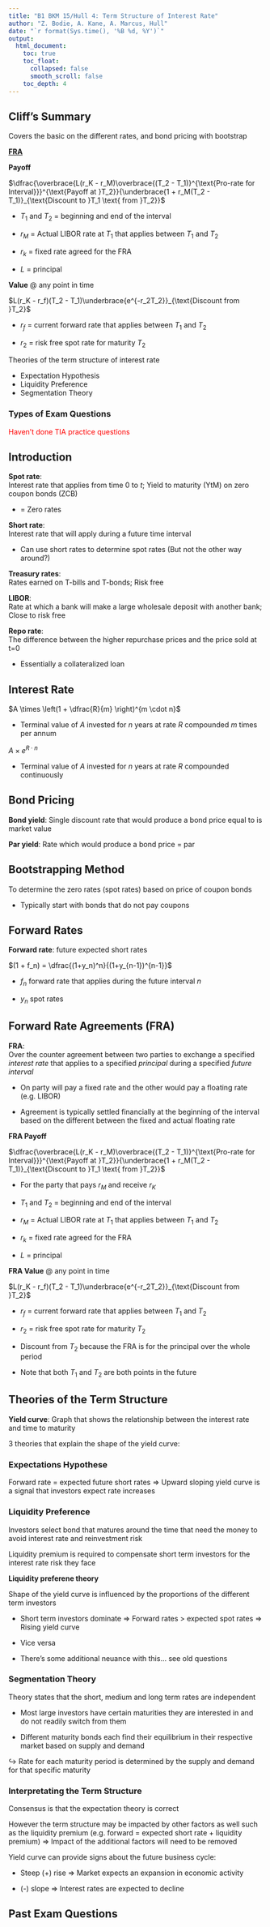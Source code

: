 ```yaml
---
title: "B1 BKM 15/Hull 4: Term Structure of Interest Rate"
author: "Z. Bodie, A. Kane, A. Marcus, Hull"
date: "`r format(Sys.time(), '%B %d, %Y')`"
output: 
  html_document:
    toc: true
    toc_float:
      collapsed: false
      smooth_scroll: false
    toc_depth: 4
---
```


## Cliff's Summary

Covers the basic on the different rates, and bond pricing with bootstrap

[**FRA**](#FRA)

**Payoff**

$\dfrac{\overbrace{L(r_K - r_M)\overbrace{(T_2 - T_1)}^{\text{Pro-rate for Interval}}}^{\text{Payoff at }T_2}}{\underbrace{1 + r_M(T_2 - T_1)}_{\text{Discount to }T_1 \text{ from }T_2}}$

* $T_1$ and $T_2$ = beginning and end of the interval

* $r_M$ = Actual LIBOR rate at $T_1$ that applies between $T_1$ and $T_2$

* $r_k$ = fixed rate agreed for the FRA

* $L$ = principal

**Value** @ any point in time

$L(r_K - r_f)(T_2 - T_1)\underbrace{e^{-r_2T_2}}_{\text{Discount from }T_2}$

* $r_f$ = current forward rate that applies between $T_1$ and $T_2$

* $r_2$ = risk free spot rate for maturity $T_2$

Theories of the term structure of interest rate

* Expectation Hypothesis
* Liquidity Preference
* Segmentation Theory

### Types of Exam Questions

<span style="color:red">Haven't done TIA practice questions</span>

## Introduction

**Spot rate**:  
Interest rate that applies from time 0 to $t$; Yield to maturity (YtM) on zero coupon bonds (ZCB)

* = Zero rates

**Short rate**:  
Interest rate that will apply during a future time interval

* Can use short rates to determine spot rates (But not the other way around?)

**Treasury rates**:  
Rates earned on T-bills and T-bonds; Risk free

**LIBOR**:  
Rate at which a bank will make a large wholesale deposit with another bank; Close to risk free

**Repo rate**:  
The difference between the higher repurchase prices and the price sold at t=0

* Essentially a collateralized loan

## Interest Rate

$A \times \left(1 + \dfrac{R}{m} \right)^{m \cdot n}$

* Terminal value of $A$ invested for $n$ years at rate $R$ compounded $m$ times per annum

$A \times e^{R \cdot n}$

* Terminal value of $A$ invested for $n$ years at rate $R$ compounded continuously

## Bond Pricing

**Bond yield**: Single discount rate that would produce a bond price equal to is market value

**Par yield**: Rate which would produce a bond price = par

## Bootstrapping Method

To determine the zero rates (spot rates) based on price of coupon bonds

* Typically start with bonds that do not pay coupons

## Forward Rates

**Forward rate**: future expected short rates

$(1 + f_n) = \dfrac{(1+y_n)^n}{(1+y_{n-1})^{n-1}}$

* $f_n$ forward rate that applies during the future interval $n$

* $y_n$ spot rates

## Forward Rate Agreements (FRA)

<a name="FRA"></a>

**FRA**:  
Over the counter agreement between two parties to exchange a specified *interest rate* that applies to a specified *principal* during a specified *future interval*

* On party will pay a fixed rate and the other would pay a floating rate (e.g. LIBOR)

* Agreement is typically settled financially at the beginning of the interval based on the different between the fixed and actual floating rate

**FRA Payoff**

$\dfrac{\overbrace{L(r_K - r_M)\overbrace{(T_2 - T_1)}^{\text{Pro-rate for Interval}}}^{\text{Payoff at }T_2}}{\underbrace{1 + r_M(T_2 - T_1)}_{\text{Discount to }T_1 \text{ from }T_2}}$

* For the party that pays $r_M$ and receive $r_K$

* $T_1$ and $T_2$ = beginning and end of the interval

* $r_M$ = Actual LIBOR rate at $T_1$ that applies between $T_1$ and $T_2$

* $r_k$ = fixed rate agreed for the FRA

* $L$ = principal

**FRA Value** @ any point in time

$L(r_K - r_f)(T_2 - T_1)\underbrace{e^{-r_2T_2}}_{\text{Discount from }T_2}$

* $r_f$ = current forward rate that applies between $T_1$ and $T_2$

* $r_2$ = risk free spot rate for maturity $T_2$

* Discount from $T_2$ because the FRA is for the principal over the whole period

* Note that both $T_1$ and $T_2$ are both points in the future

## Theories of the Term Structure

**Yield curve**: Graph that shows the relationship between the interest rate and time to maturity

3 theories that explain the shape of the yield curve:

### Expectations Hypothese

Forward rate = expected future short rates $\Rightarrow$ Upward sloping yield curve is a signal that investors expect rate increases

### Liquidity Preference

Investors select bond that matures around the time that need the money to avoid interest rate and reinvestment risk

Liquidity premium is required to compensate short term investors for the interest rate risk they face

**Liquidity preferene theory**

Shape of the yield curve is influenced by the proportions of the different term investors

* Short term investors dominate $\Rightarrow$ Forward rates > expected spot rates $\Rightarrow$ Rising yield curve

* Vice versa

* There's some additional neuance with this... see old questions

### Segmentation Theory

Theory states that the short, medium and long term rates are independent

* Most large investors have certain maturities they are interested in and do not readily switch from them

* Different maturity bonds each find their equilibrium in their respective market based on supply and demand

$\hookrightarrow$ Rate for each maturity period is determined by the supply and demand for that specific maturity

### Interpretating the Term Structure

Consensus is that the expectation theory is correct

However the term structure may be impacted by other factors as well such as the liquidity premium (e.g. forward = expected short rate + liquidity premium) $\Rightarrow$ Impact of the additional factors will need to be removed

Yield curve can provide signs about the future business cycle:

* Steep (+) rise $\Rightarrow$ Market expects an expansion in economic activity

* (-) slope $\Rightarrow$ Interest rates are expected to decline

## Past Exam Questions

<!-- <a name="2015-4"></a> 2015, Q4 -->
<!-- ![alt text](questions/2015-4Q.png) -->
<!-- ![alt text](questions/2015-4A.png) -->